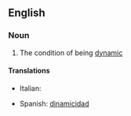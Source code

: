 ==English==

===Noun===
{{en-noun|-}}

# The condition of being [[dynamic]]

====Translations====
{{trans-top|condition of being dynamic}}
* Italian: {{t-|it|dinamicità|f}}
{{trans-mid}}
* Spanish: [[dinamicidad]] {{f}}
{{trans-bottom}}